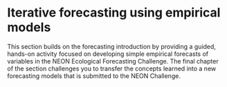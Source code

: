 # Iterative forecasting using empirical models

This section builds on the forecasting introduction by providing a guided, hands-on activity focused on developing simple empirical forecasts of variables in the NEON Ecological Forecasting Challenge.  The final chapter of the section challenges you to transfer the concepts learned into a new forecasting models that is submitted to the NEON Challenge. 
